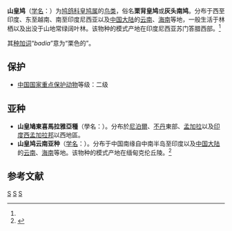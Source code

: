 {{expand|time=2013-10-04T07:30:41+00:00}}
{{refimprove|time=2013-10-04T07:30:41+00:00}}
{{Speciesbox
| taxon = Ducula badia
| status = LC
| status_system = iucn3.1
| status_ref = <ref>{{IUCN|id=22727856 |title=''Ducula badia'' |assessors=[[BirdLife_International|BirdLife International]] |assessor-link=BirdLife International |version=2020.1 |year=2016 |accessdate=1 October 2016}} 資料庫資料包含說明此物種被編入無危級別的原因</ref>
| image = Mountain Imperial Pigeon Mahananda Wildlife Sanctuary West Bengal India 09.05.2016.jpg
| image_width = 260px
| image_caption = 東喜馬拉雅亞種，攝於[[印度|印度]][[大吉嶺縣|大吉嶺縣]]{{le|默哈嫩達野生動物保護區|Mahananda Wildlife Sanctuary}}
| authority = [[史丹福·萊佛士|Raffles]], 1822<ref name='id2045'>{{cite web| url =http://www.bioinfo.cn/db05/BjdwSpecies.php?action=view&id=2045| title =山皇鸠| work =《中国动物物种编目数据库》| publisher =中国科学院微生物研究所| author =中国科学院动物研究所| accessdate =2009-04-04| deadurl =yes| archiveurl =https://web.archive.org/web/20160305002706/http://www.bioinfo.cn/db05/BjdwSpecies.php?action=view&id=2045| archivedate =2016-03-05}}</ref>
}}

'''山皇鸠'''（[[学名|学名]]：{{lang|la|''Ducula badia''}}）为[[鸠鸽科|鸠鸽科]][[皇鸠属|皇鸠属]]的[[鸟类|鸟类]]，俗名'''栗背皇鸠'''或'''灰头南鸠'''。分布于西至印度、东至越南、南至印度尼西亚以及[[中国大陆|中国大陆]]的[[云南|云南]]、[[海南|海南]]等地，一般生活于林栖以及出没于山地常绿阔叶林。该物种的模式产地在印度尼西亚苏门答腊西部。<ref name='id2045'/>

其[[种加词|种加词]]“''badia''”意为“栗色的”。

==保护==
*[[中國國家重點保護野生動物名錄|中国国家重点保护动物]]等级：二级

==亚种==
*'''山皇鳩東喜馬拉雅亞種'''（學名：{{lang|la|''Ducula badia insignis''}}）。分布於[[尼泊爾|尼泊爾]]、[[不丹|不丹]]東部、[[孟加拉|孟加拉]]以及[[印度|印度]][[西孟加拉邦|西孟加拉邦]]以西地區。
*'''山皇鸠云南亚种'''（[[学名|学名]]：{{lang|la|''Ducula badia griseicapilla''}}）。分布于中国南缘自中南半岛至印度以及[[中国大陆|中国大陆]]的[[云南|云南]]、[[海南|海南]]等地。该物种的模式产地在缅甸克伦丘陵。<ref name='id2046'>{{cite web| url =http://www.bioinfo.cn/db05/BjdwSpecies.php?action=view&id=2046| title =山皇鸠云南亚种| work =《中国动物物种编目数据库》| publisher =中国科学院微生物研究所| author =中国科学院动物研究所| accessdate =2009-04-04| deadurl =yes| archiveurl =https://web.archive.org/web/20160305051233/http://www.bioinfo.cn/db05/BjdwSpecies.php?action=view&id=2046| archivedate =2016-03-05}}</ref>

== 参考文献 ==
{{reflist}}
{{Taxonbar|from=Q964539}}

[[Category:_皇鳩屬|S]]
[[Category:_1822年描述的鸟类|S]]
[[Category:_中国国家二级保护动物|S]]